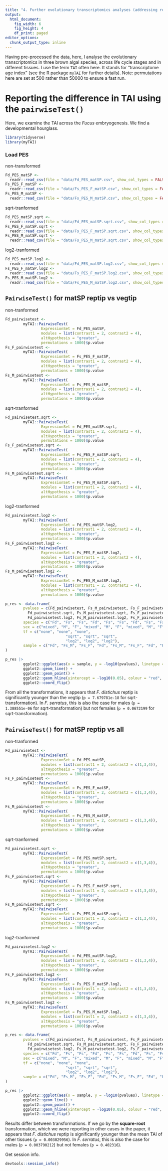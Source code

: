 ```yaml
---
title: "4. Further evolutionary transcriptomics analyses (addressing reviewers)"
output:
  html_document:
    fig_width: 6
    fig_height: 4
    df_print: paged
editor_options: 
  chunk_output_type: inline
---
```


Having pre-processed the data, here, I analyse the evolutionary transcriptomics in three brown algal species, across life cycle stages and in different tissues. I use the term `TAI` often here. It stands for "transcriptome age index" (see the R package [`myTAI`](https://drostlab.github.io/myTAI/) for further details). Note: permutations here are set at 500 rather than 50000 to ensure a fast run.

# Reporting the difference in TAI using the `pairwiseTest()`

Here, we examine the TAI across the _Fucus_ embryogenesis. We find a developmental hourglass.

```r
library(tidyverse)
library(myTAI)
```

### Load PES

non-transformed

```r
Fd_PES_matSP <-
  readr::read_csv(file = "data/Fd_PES_matSP.csv", show_col_types = FALSE)
Fs_PES_F_matSP <-
  readr::read_csv(file = "data/Fs_PES_F_matSP.csv", show_col_types = FALSE)
Fs_PES_M_matSP <-
  readr::read_csv(file = "data/Fs_PES_M_matSP.csv", show_col_types = FALSE)
```

sqrt-tranformed

```r
Fd_PES_matSP.sqrt <-
  readr::read_csv(file = "data/Fd_PES_matSP.sqrt.csv", show_col_types = FALSE)
Fs_PES_F_matSP.sqrt <-
  readr::read_csv(file = "data/Fs_PES_F_matSP.sqrt.csv", show_col_types = FALSE)
Fs_PES_M_matSP.sqrt <-
  readr::read_csv(file = "data/Fs_PES_M_matSP.sqrt.csv", show_col_types = FALSE)
```

log2-tranformed

```r
Fd_PES_matSP.log2 <-
  readr::read_csv(file = "data/Fd_PES_matSP.log2.csv", show_col_types = FALSE)
Fs_PES_F_matSP.log2 <-
  readr::read_csv(file = "data/Fs_PES_F_matSP.log2.csv", show_col_types = FALSE)
Fs_PES_M_matSP.log2 <-
  readr::read_csv(file = "data/Fs_PES_M_matSP.log2.csv", show_col_types = FALSE)
```

## `PairwiseTest()` for matSP reptip vs vegtip

non-tranformed

```r
Fd_pairwisetest <-
        myTAI::PairwiseTest(
                ExpressionSet = Fd_PES_matSP,
                modules = list(contrast1 = 2, contrast2 = 4),
                altHypothesis = "greater",
                permutations = 1000)$p.value
Fs_F_pairwisetest <-
        myTAI::PairwiseTest(
                ExpressionSet = Fs_PES_F_matSP,
                modules = list(contrast1 = 2, contrast2 = 4),
                altHypothesis = "greater",
                permutations = 1000)$p.value
Fs_M_pairwisetest <-
        myTAI::PairwiseTest(
                ExpressionSet = Fs_PES_M_matSP,
                modules = list(contrast1 = 2, contrast2 = 4),
                altHypothesis = "greater",
                permutations = 1000)$p.value
```

sqrt-tranformed

```r
Fd_pairwisetest.sqrt <-
        myTAI::PairwiseTest(
                ExpressionSet = Fd_PES_matSP.sqrt,
                modules = list(contrast1 = 2, contrast2 = 4),
                altHypothesis = "greater",
                permutations = 1000)$p.value
Fs_F_pairwisetest.sqrt <-
        myTAI::PairwiseTest(
                ExpressionSet = Fs_PES_F_matSP.sqrt,
                modules = list(contrast1 = 2, contrast2 = 4),
                altHypothesis = "greater",
                permutations = 1000)$p.value
Fs_M_pairwisetest.sqrt <-
        myTAI::PairwiseTest(
                ExpressionSet = Fs_PES_M_matSP.sqrt,
                modules = list(contrast1 = 2, contrast2 = 4),
                altHypothesis = "greater",
                permutations = 1000)$p.value
```

log2-tranformed

```r
Fd_pairwisetest.log2 <-
        myTAI::PairwiseTest(
                ExpressionSet = Fd_PES_matSP.log2,
                modules = list(contrast1 = 2, contrast2 = 4),
                altHypothesis = "greater",
                permutations = 1000)$p.value
Fs_F_pairwisetest.log2 <-
        myTAI::PairwiseTest(
                ExpressionSet = Fs_PES_F_matSP.log2,
                modules = list(contrast1 = 2, contrast2 = 4),
                altHypothesis = "greater",
                permutations = 1000)$p.value
Fs_M_pairwisetest.log2 <-
        myTAI::PairwiseTest(
                ExpressionSet = Fs_PES_M_matSP.log2,
                modules = list(contrast1 = 2, contrast2 = 4),
                altHypothesis = "greater",
                permutations = 1000)$p.value
```

```r
p_res <- data.frame(
        pvalues = c(Fd_pairwisetest, Fs_M_pairwisetest, Fs_F_pairwisetest, 
          Fd_pairwisetest.sqrt, Fs_M_pairwisetest.sqrt, Fs_F_pairwisetest.sqrt, 
          Fd_pairwisetest.log2, Fs_M_pairwisetest.log2, Fs_F_pairwisetest.log2),
        species = c("Fd", "Fs", "Fs", "Fd", "Fs", "Fs", "Fd", "Fs", "Fs"),
        sex = c("mixed", "M", "F", "mixed", "M", "F", "mixed", "M", "F"),
        tf = c("none", "none", "none", 
                           "sqrt", "sqrt", "sqrt", 
                           "log2", "log2", "log2"),
        sample = c("Fd", "Fs_M", "Fs_F", "Fd", "Fs_M", "Fs_F", "Fd", "Fs_M", "Fs_F")
)

p_res |>
        ggplot2::ggplot(aes(x = sample, y = -log10(pvalues), linetype = tf, group = tf)) +
        ggplot2::geom_line() +
        ggplot2::geom_point() +
        ggplot2::geom_hline(yintercept = -log10(0.05), colour = "red", linetype = 2) +
        ggplot2::coord_flip()
```

From all the transformations, it appears that _F. distichus_ reptip is significantly younger than the vegtip (`p = 7.679781e-18` for sqrt-transformation). In _F. serratus_, this is also the case for males (`p = 1.388551e-06` for sqrt-transformation) but not females (`p = 0.0672199` for sqrt-transformation).

## `PairwiseTest()` for matSP reptip vs all

non-tranformed

```r
Fd_pairwisetest <-
        myTAI::PairwiseTest(
                ExpressionSet = Fd_PES_matSP,
                modules = list(contrast1 = 2, contrast2 = c(1,3,4)),
                altHypothesis = "greater",
                permutations = 1000)$p.value
Fs_F_pairwisetest <-
        myTAI::PairwiseTest(
                ExpressionSet = Fs_PES_F_matSP,
                modules = list(contrast1 = 2, contrast2 = c(1,3,4)),
                altHypothesis = "greater",
                permutations = 1000)$p.value
Fs_M_pairwisetest <-
        myTAI::PairwiseTest(
                ExpressionSet = Fs_PES_M_matSP,
                modules = list(contrast1 = 2, contrast2 = c(1,3,4)),
                altHypothesis = "greater",
                permutations = 1000)$p.value
```

sqrt-tranformed

```r
Fd_pairwisetest.sqrt <-
        myTAI::PairwiseTest(
                ExpressionSet = Fd_PES_matSP.sqrt,
                modules = list(contrast1 = 2, contrast2 = c(1,3,4)),
                altHypothesis = "greater",
                permutations = 1000)$p.value
Fs_F_pairwisetest.sqrt <-
        myTAI::PairwiseTest(
                ExpressionSet = Fs_PES_F_matSP.sqrt,
                modules = list(contrast1 = 2, contrast2 = c(1,3,4)),
                altHypothesis = "greater",
                permutations = 1000)$p.value
Fs_M_pairwisetest.sqrt <-
        myTAI::PairwiseTest(
                ExpressionSet = Fs_PES_M_matSP.sqrt,
                modules = list(contrast1 = 2, contrast2 = c(1,3,4)),
                altHypothesis = "greater",
                permutations = 1000)$p.value
```

log2-tranformed

```r
Fd_pairwisetest.log2 <-
        myTAI::PairwiseTest(
                ExpressionSet = Fd_PES_matSP.log2,
                modules = list(contrast1 = 2, contrast2 = c(1,3,4)),
                altHypothesis = "greater",
                permutations = 1000)$p.value
Fs_F_pairwisetest.log2 <-
        myTAI::PairwiseTest(
                ExpressionSet = Fs_PES_F_matSP.log2,
                modules = list(contrast1 = 2, contrast2 = c(1,3,4)),
                altHypothesis = "greater",
                permutations = 1000)$p.value
Fs_M_pairwisetest.log2 <-
        myTAI::PairwiseTest(
                ExpressionSet = Fs_PES_M_matSP.log2,
                modules = list(contrast1 = 2, contrast2 = c(1,3,4)),
                altHypothesis = "greater",
                permutations = 1000)$p.value
```

```r
p_res <- data.frame(
        pvalues = c(Fd_pairwisetest, Fs_M_pairwisetest, Fs_F_pairwisetest, 
          Fd_pairwisetest.sqrt, Fs_M_pairwisetest.sqrt, Fs_F_pairwisetest.sqrt, 
          Fd_pairwisetest.log2, Fs_M_pairwisetest.log2, Fs_F_pairwisetest.log2),
        species = c("Fd", "Fs", "Fs", "Fd", "Fs", "Fs", "Fd", "Fs", "Fs"),
        sex = c("mixed", "M", "F", "mixed", "M", "F", "mixed", "M", "F"),
        tf = c("none", "none", "none", 
                           "sqrt", "sqrt", "sqrt", 
                           "log2", "log2", "log2"),
        sample = c("Fd", "Fs_M", "Fs_F", "Fd", "Fs_M", "Fs_F", "Fd", "Fs_M", "Fs_F")
)

p_res |>
        ggplot2::ggplot(aes(x = sample, y = -log10(pvalues), linetype = tf, group = tf)) +
        ggplot2::geom_line() +
        ggplot2::geom_point() +
        ggplot2::geom_hline(yintercept = -log10(0.05), colour = "red", linetype = 2) +
        ggplot2::coord_flip()
```

Results differ between transformations. If we go by the **square-root** transformation, which we were reporting in other cases in the paper, it appears that _F. distichus_ reptip is significantly younger than the mean TAI of other tissues (`p = 0.003029956`). In _F. serratus_, this is also the case for males (`p = 0.003790212`) but not females (`p = 0.402316`).

Get session info.

```r
devtools::session_info()
```